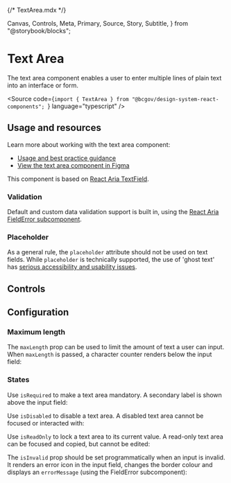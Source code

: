 {/* TextArea.mdx */}

  Canvas,
  Controls,
  Meta,
  Primary,
  Source,
  Story,
  Subtitle,
} from "@storybook/blocks";


<Meta of={TextAreaStories} />

# Text Area

<Subtitle>
  The text area component enables a user to enter multiple lines of plain text
  into an interface or form.
</Subtitle>

<Source
  code={`import { TextArea } from "@bcgov/design-system-react-components"; `}
  language="typescript"
/>
## Usage and resources

Learn more about working with the text area component:

- [Usage and best practice guidance](https://www2.gov.bc.ca/gov/content?id=27E37725D33F45DE86F78BC84435BB66)
- [View the text area component in Figma](https://www2.gov.bc.ca/gov/content?id=8E36BE1D10E04A17B0CD4D913FA7AC43#designers)

This component is based on [React Aria TextField](https://react-spectrum.adobe.com/react-aria/TextField.html#multi-line).

### Validation

Default and custom data validation support is built in, using the [React Aria FieldError subcomponent](https://react-spectrum.adobe.com/react-aria/forms.html#validation).

### Placeholder

As a general rule, the `placeholder` attribute should not be used on text fields. While `placeholder` is technically supported, the use of 'ghost text' has [serious accessibility and usability issues](https://developer.mozilla.org/en-US/docs/Web/CSS/::placeholder#accessibility_concerns).

## Controls

<Primary of={TextAreaStories} />
<Controls of={TextAreaStories.TextAreaTemplate} />

## Configuration

### Maximum length

The `maxLength` prop can be used to limit the amount of text a user can input. When `maxLength` is passed, a character counter renders below the input field:

<Canvas of={TextAreaStories.TextAreaWithMaxLength} />

### States

Use `isRequired` to make a text area mandatory. A secondary label is shown above the input field:

<Canvas of={TextAreaStories.RequiredTextArea} />

Use `isDisabled` to disable a text area. A disabled text area cannot be focused or interacted with:

<Canvas of={TextAreaStories.DisabledTextArea} />

Use `isReadOnly` to lock a text area to its current value. A read-only text area can be focused and copied, but cannot be edited:

<Canvas of={TextAreaStories.ReadOnlyTextArea} />

The `isInvalid` prop should be set programmatically when an input is invalid. It renders an error icon in the input field, changes the border colour and displays an `errorMessage` (using the FieldError subcomponent):

<Canvas of={TextAreaStories.TextAreaError} />
